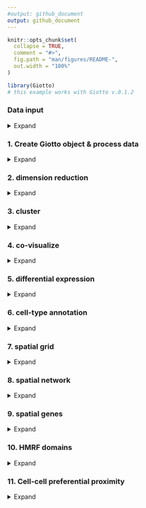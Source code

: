```yaml
---
#output: github_document
output: github_document
---
```


<!-- mouse_cortex_1_simple.md is generated from mouse_cortex_1_simple.Rmd Please edit that file -->


```r
knitr::opts_chunk$set(
  collapse = TRUE,
  comment = "#>",
  fig.path = "man/figures/README-",
  out.width = "100%"
)
```


```r
library(Giotto)
# this example works with Giotto v.0.1.2
```

### Data input

<details>
  <summary>Expand</summary>
  \ 
  
[Wang et al.](https://science.sciencemag.org/content/361/6400/eaat5691) created a 3D spatial expression dataset consisting of 28 genes from 32,845 single cells acquired over multiple rounds in visual cortex STARmap volumes.
  
![](./starmap_3D_data.png){width=20cm} .

```r
STARMAP_data_folder = '/Volumes/Ruben_Seagate/Dropbox/Projects/GC_lab/Ruben_Dries/190225_spatial_package/Data/Starmap_data/'
expr = read.table(paste0(STARMAP_data_folder, '/', 'STARmap_3D_data_expression.txt'))
cell_loc = read.table(paste0(STARMAP_data_folder, '/', 'STARmap_3D_data_cell_locations.txt'))
```


***

</details>


### 1. Create Giotto object & process data

<details>
  <summary>Expand</summary>
  \ 
 
```r
# create
STAR_test <- createGiottoObject(raw_exprs = expr, spatial_locs = cell_loc)

# check distributions, test different thresholds and filter
filterDistributions(STAR_test, detection = 'genes', show_plot = F)
filterDistributions(STAR_test, detection = 'cells', show_plot = F)
filterCombinations(STAR_test,
                   expression_thresholds = c(1, 2),
                   gene_det_in_min_cells = c(20000, 30000),
                   min_det_genes_per_cell = c(20, 25))
STAR_test <- filterGiotto(gobject = STAR_test,
                          gene_det_in_min_cells = 20000,
                          min_det_genes_per_cell = 20)

## normalize & adjust
STAR_test <- normalizeGiotto(gobject = STAR_test, scalefactor = 10000, verbose = T)
STAR_test <- addStatistics(gobject = STAR_test)
STAR_test <- adjustGiottoMatrix(gobject = STAR_test, expression_values = c('normalized'),
                                batch_columns = NULL, covariate_columns = c('nr_genes', 'total_expr'),
                                return_gobject = TRUE,
                                update_slot = c('custom'))

```
  
  
Data can be presented in 3D for both the spatial (if captured in 3D) and expression space. Output is generated by plotly and can be saved as an html widget as show belown. These html widgets can be opened again in any browser for further exploration and to generate static figures. For this example we will only present static figures for each interactive 3D plot.

```r
real_3D = visPlot(gobject = STAR_test,
                  sdimx = "sdimx", sdimy = "sdimy", sdimz = "sdimz",
                  point_size = 1, axis_scale = "real", z_ticks = 2)
htmlwidgets::saveWidget(plotly::as_widget(real_3D), file = paste0(gobject_folder,'/', 'starmap_real_3D.html'))

cube_3D = visPlot(gobject = STAR_test,
                  sdimx = "sdimx", sdimy = "sdimy", sdimz = "sdimz",
                  point_size = 1, axis_scale = "cube", z_ticks = 2)
htmlwidgets::saveWidget(plotly::as_widget(cube_3D), file = paste0(gobject_folder,'/', 'starmap_cube_3D.html'))
```

Real scale 3D image:
![](./figures/3D_real_presentation.png){width=16cm} 

Cube scale 3D image:
![](./figures/3D_cube_presentation.png){width=16cm} 



***

</details>



### 2. dimension reduction

<details>
  <summary>Expand</summary>
  \ 
 
```r
STAR_test <- calculateHVG(gobject = STAR_test, method = 'cov_groups', zscore_threshold = 0.5, nr_expression_groups = 3)
# use all genes (= default)
STAR_test <- runPCA(gobject = STAR_test, genes_to_use = NULL, scale_unit = F)
signPCA(STAR_test)
STAR_test <- runUMAP(STAR_test, dimensions_to_use = 1:8, n_components = 3, n_threads = 4)

```

***

</details>


### 3. cluster

<details>
  <summary>Expand</summary>
  \ 
  
```r

## sNN network (default)
STAR_test <- createNearestNetwork(gobject = STAR_test, dimensions_to_use = 1:8, k = 15)
## Leiden clustering
STAR_test <- doLeidenCluster(gobject = STAR_test, resolution = 0.2, n_iterations = 1000,
                             name = 'leiden_0.2',
                             python_path = "/Users/rubendries/Bin/anaconda3/envs/py36/bin/python")

```

```r
STAR_UMAP <- plotUMAP(gobject = STAR_test, cell_color = 'leiden_0.2', 
                      point_size = 1.5,
                      plot_method = "plotly",
                      show_NN_network = T, 
                      edge_alpha = 0.05,
                      dim1_to_use = 1,
                      dim2_to_use = 2,
                      dim3_to_use = 3)
htmlwidgets::saveWidget(plotly::as_widget(STAR_UMAP), file = paste0(cluster_folder,'/', 'cluster_UMAP.html'))
```

3D UMAP plot:
![](./figures/UMAP_cluster_SNN.png){width=16cm} 

***

</details>


### 4. co-visualize ####

<details>
  <summary>Expand</summary>
  \ 
  
```r
coPlot = visSpatDimPlot(gobject = STAR_test,
                        cell_color = 'leiden_0.2',
                        dim3_to_use = 3,
                        sdimz = "sdimz",
                        axis_scale = "real",
                        z_ticks = 2,
                        dim_point_size = 1,
                        spatial_point_size = 1,
                        show_NN_network = F)
htmlwidgets::saveWidget(plotly::as_widget(coPlot), file = paste0(covis_folder,'/', 'coPlot.html'))
```

Co-visualzation:
![](./figures/covisual_plot.png){width=16cm} 

***

</details>


### 5. differential expression ####

<details>
  <summary>Expand</summary>
  \
  
```r
markers = findMarkers_one_vs_all(gobject = STAR_test,
                                 method = 'gini',
                                 expression_values = 'normalized',
                                 cluster_column = 'leiden_0.2',
                                 min_genes = 5, rank_score = 2)
markers[, head(.SD, 4), by = 'cluster']


# violinplot
violinPlot(STAR_test, genes = unique(markers$genes), cluster_column = 'leiden_0.2')

# individual genes and cells heatmap
plotHeatmap(STAR_test, genes = STAR_test@gene_ID, cluster_column = 'leiden_0.2',
            legend_nrows = 2, expression_values = 'scaled',
            cluster_order = 'correlation', gene_order = 'correlation', show_plot = F)

# individual genes and average cluster heatmap
plotMetaDataHeatmap(STAR_test, expression_values = 'scaled',
                    metadata_cols = c('leiden_0.2'))

```

violinplot:
![](./figures/DEG_violinplot.png){width=16cm} 

Heatmap cells:
![](./figures/DEG_heatmap_cells.png){width=16cm} 

Heatmap clusters:
![](./figures/DEG_heatmap_clusters.png){width=16cm} 

***

</details>


### 6. cell-type annotation

<details>
  <summary>Expand</summary>
  \
  
```r

## general cell types
clusters_cell_types_cortex = c('excit','excit','excit', 'inh', 'excit',
                               'other', 'other', 'other', 'inh', 'inh')
names(clusters_cell_types_cortex) = c(1:10)
STAR_test = annotateGiotto(gobject = STAR_test, annotation_vector = clusters_cell_types_cortex,
                           cluster_column = 'leiden_0.2', name = 'general_cell_types')

plotUMAP(STAR_test, plot_method = 'ggplot', cell_color = 'general_cell_types', point_size = 1.5)
plotMetaDataHeatmap(STAR_test, expression_values = 'scaled',
                    metadata_cols = c('general_cell_types'))
```

UMAP:
![](./figures/umap_general_cell_type.png){width=16cm} 

Heatmap:
![](./figures/cluster_heatmap_general_cell_type.png){width=16cm} 

```r
## detailed cell types
clusters_cell_types_cortex = c('L5','L4','L2/3', 'PV', 'L6',
                               'Astro', 'Olig1', 'Olig2', 'Calretinin', 'SST')
names(clusters_cell_types_cortex) = c(1:10)
STAR_test = annotateGiotto(gobject = STAR_test, annotation_vector = clusters_cell_types_cortex,
                         cluster_column = 'leiden_0.2', name = 'cell_types')



plotUMAP(STAR_test, plot_method = 'ggplot', cell_color = 'cell_types', point_size = 1.5)
plotMetaDataHeatmap(STAR_test, expression_values = 'scaled',
                    metadata_cols = c('cell_types'))

```

UMAP:
![](./figures/umap_cell_type.png){width=16cm} 

Heatmap:
![](./figures/cluster_heatmap_cell_type.png){width=16cm} 


```r
# create consistent color code
mynames = unique(pDataDT(STAR_test)$cell_types)
mycolorcode = Giotto:::getDistinctColors(n = 10)
names(mycolorcode) = mynames

## all cell types
realCellTypes =  visPlot(STAR_test, cell_color = 'cell_types', axis_scale = 'real',
                         sdimx = 'sdimx', sdimy = 'sdimy', sdimz = 'sdimz',
                         show_grid = F, cell_color_code = mycolorcode)
htmlwidgets::saveWidget(plotly::as_widget(realCellTypes), file = paste0(annotation_folder,'/', 'realCellTypes.html'))

## excitatory neurons
excit = visPlot(STAR_test, cell_color = 'cell_types', plot_method = 'plotly',
        sdimx = 'sdimx', sdimy = 'sdimy', sdimz = 'sdimz', axis_scale = 'real',
        select_cell_groups = c('L6','L5','L4','L2/3'),
        show_grid = F, cell_color_code = mycolorcode)
htmlwidgets::saveWidget(plotly::as_widget(excit), file = paste0(annotation_folder,'/', 'realCellTypes_excit.html'))

## inhibitory neurons
inhib = visPlot(STAR_test, cell_color = 'cell_types', plot_method = 'plotly',
        sdimx = 'sdimx', sdimy = 'sdimy', sdimz = 'sdimz', axis_scale = 'real',
        select_cell_groups = c('PV','Calretinin', 'SST'),
        show_grid = F, cell_color_code = mycolorcode)
htmlwidgets::saveWidget(plotly::as_widget(inhib), file = paste0(annotation_folder,'/', 'realCellTypes_inh.html'))

## other cell types
other = visPlot(STAR_test, cell_color = 'cell_types', plot_method = 'plotly',
        sdimx = 'sdimx', sdimy = 'sdimy', sdimz = 'sdimz', axis_scale = 'real',
        select_cell_groups = c('Astro', 'Olig1', 'Olig2'),
        show_grid = F, cell_color_code = mycolorcode)
htmlwidgets::saveWidget(plotly::as_widget(other), file = paste0(annotation_folder,'/', 'realCellTypes_other.html'))

```

All cells:
![](./figures/all_cell_types.png){width=16cm} 
  
  
Excitatory neurons:
![](./figures/excit_cell_types.png){width=16cm} 
  
  
Inhibitory neurons:
![](./figures/inh_cell_types.png){width=16cm} 

Other cell types:
![](./figures/other_cell_types.png){width=16cm} 


***

</details>


### 7. spatial grid ####

<details>
  <summary>Expand</summary>
  \
  
```r

## spatial grid
STAR_test <- createSpatialGrid(gobject = STAR_test,
                               sdimx_stepsize = 100,
                               sdimy_stepsize = 100,
                               sdimz_stepsize = 20,
                               minimum_padding = 0)

mycolorcode = c('red', 'blue')
names(mycolorcode) = c("L2/3", "L6")
visPlot(STAR_test, cell_color = 'cell_types', sdimx = 'sdimx', sdimy = 'sdimy',
        show_grid = T, spatial_grid_name = 'large_grid', point_size = 3, plot_method = 'ggplot',
        select_cell_groups = c("L2/3", "L6"), other_cells_alpha = 1, cell_color_code = mycolorcode)
```

Spatial grid and selection example:
![](./figures/gridplot.png){width=16cm} 


```r
#### spatial patterns ####
pattern_VC = detectSpatialPatterns(gobject = STAR_test, 
                                   expression_values = 'normalized',
                                   spatial_grid_name = 'spatial_grid',
                                   min_cells_per_grid = 5, 
                                   scale_unit = T, 
                                   PC_zscore = 1, 
                                   show_plot = T)
```

```r
dim3_pattern = showPattern(pattern_VC,  plot_dim = 3, point_size = 4)
htmlwidgets::saveWidget(plotly::as_widget(dim3_pattern), file = paste0(grid_folder,'/', 'dim3_pattern.html'))
```

Top view of pattern:  

![](./figures/pattern_top_view.png){width=16cm} 

Layered view (cells) of pattern:  

![](./figures/pattern_layered_view.png){width=16cm} 

Genes associated with pattern:  

```r
showPatternGenes(pattern_VC, dimension = 1)
```

![](./figures/patterngenes.png){width=10cm} 

***  

</details>



### 8. spatial network ####

<details>
  <summary>Expand</summary>
  \
  
```r

## create spatial networks based on k and/or distance from centroid
STAR_test <- createSpatialNetwork(gobject = STAR_test, k = 3)

```

```r
networkplot = visPlot(gobject = STAR_test, show_network = T,
        sdimx = "sdimx",sdimy = "sdimy",sdimz = "sdimz",
        network_color = 'blue', spatial_network_name = 'spatial_network',axis_scale = "real",z_ticks = 2,
        point_size = 4, cell_color = 'cell_types')
htmlwidgets::saveWidget(plotly::as_widget(networkplot), file = paste0(spatnet_folder,'/', 'networkplot.html'))

```

Zoom out 3D network:  
![](./figures/network_zoomOUT.png){width=16cm} 

Zoom in 3D network:  
![](./figures/network_zoomIN.png){width=16cm} 
***  

</details>



### 9. spatial genes ####

<details>
  <summary>Expand</summary>
  \
  
```r
kmtest = binGetSpatialGenes(STAR_test, bin_method = 'kmeans',
                            do_fisher_test = F, community_expectation = 5,
                            spatial_network_name = 'spatial_network', verbose = T)

ranktest = binGetSpatialGenes(STAR_test, bin_method = 'rank',
                              do_fisher_test = F, community_expectation = 5,
                              spatial_network_name = 'spatial_network', verbose = T)
```

```r
visSpatDimGenePlot(STAR_test, plot_method = 'ggplot',
                      genes = c('Cux2', 'Pcp4', 'Gja1', 'Mbp'), plot_alignment = 'vertical', cow_n_col = 4,
                      genes_high_color = 'red', genes_mid_color = 'white', genes_low_color = 'darkblue', midpoint = 8)

```

Spatial genes:  
![](./figures/spatial_genes.png){width=16cm} 


***

</details>


### 10. HMRF domains ####

<details>
  <summary>Expand</summary>
  \

Not available at this time.

***

</details>


### 11. Cell-cell preferential proximity 

<details>
  <summary>Expand</summary>
  \

![cell-cell](./cell_cell_neighbors.png){width=12cm}  

```r

## calculate frequently seen proximities
cell_proximities = cellProximityEnrichment(gobject = STAR_test,
                                           cluster_column = 'cell_types',
                                           spatial_network_name = 'spatial_network',
                                           number_of_simulations = 400)

cellProximityBarplot(CPscore = cell_proximities, min_orig_ints = 5, min_sim_ints = 5)
cellProximityHeatmap(CPscore = cell_proximities, order_cell_types = T, scale = T)
```


barplot:  
![](./figures/cell_proximity_barplot.png){width=16cm} 

heatmap:  
![](./figures/cell_proximity_heatmap.png){width=16cm} 

```r
STAR_astro_pv <- cellProximityVisPlot(gobject = STAR_test, interaction_name = "Astro-PV", spatial_network_name = 'spatial_network',
                                      axis_scale = 'real', 
                                   cluster_column = 'cell_types',
                                   sdimx = "sdimx",sdimy = "sdimy",sdimz = "sdimz",
                                   show_other_cells = F,
                                   cell_color = 'cell_types', 
                                   show_network = T,
                                   network_color = 'blue', 
                                   point_size_select = 4)
htmlwidgets::saveWidget(plotly::as_widget(STAR_astro_pv), file = paste0(cellproxim_folder,'/', 'STAR_astro_pv.html'))
```

Astroycte - PV inhibitory neurons: 

Zoom out of selected cell-cell interactions:
![](./figures/interaction_zoomOUT.png){width=16cm} 

Zoom in of selected cell-cell interactions:
![](./figures/interaction_zoomIN.png){width=16cm} 


***

</details>

\  






